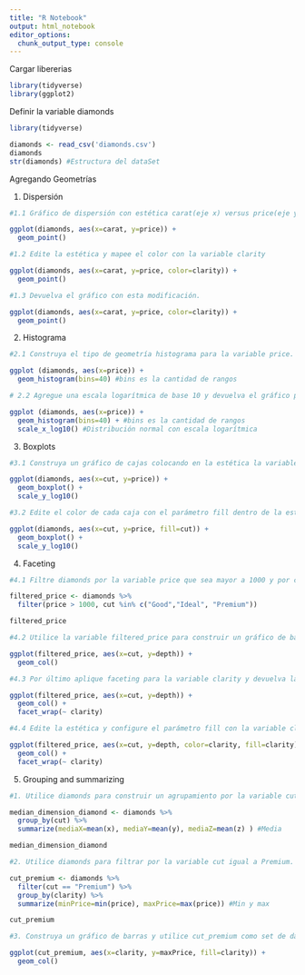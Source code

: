 ---
title: "R Notebook"
output: html_notebook
editor_options: 
  chunk_output_type: console
---

Cargar libererias

```{r}
library(tidyverse)
library(ggplot2)
```


Definir la variable diamonds

```{r}

library(tidyverse)

diamonds <- read_csv('diamonds.csv')
diamonds
str(diamonds) #Estructura del dataSet

```

Agregando Geometrías

1. Dispersión 

```{r}
#1.1 Gráfico de dispersión con estética carat(eje x) versus price(eje y)

ggplot(diamonds, aes(x=carat, y=price)) +
  geom_point()

#1.2 Edite la estética y mapee el color con la variable clarity

ggplot(diamonds, aes(x=carat, y=price, color=clarity)) +
  geom_point()

#1.3 Devuelva el gráfico con esta modificación.

ggplot(diamonds, aes(x=carat, y=price, color=clarity)) +
  geom_point()

```

2. Histograma

```{r}

#2.1 Construya el tipo de geometría histograma para la variable price. Configure el parámetro bins con el valor 40 y devuelva el gráfico.

ggplot (diamonds, aes(x=price)) +
  geom_histogram(bins=40) #bins es la cantidad de rangos 

# 2.2 Agregue una escala logarítmica de base 10 y devuelva el gráfico para ver la diferencia.

ggplot (diamonds, aes(x=price)) +
  geom_histogram(bins=40) + #bins es la cantidad de rangos
  scale_x_log10() #Distribución normal con escala logarítmica

```

3. Boxplots

```{r}

#3.1 Construya un gráfico de cajas colocando en la estética la variable cut (eje x) versus price (eje y). Agregue una escala logarítmica por defecto y por último devuelva el gráfico.

ggplot(diamonds, aes(x=cut, y=price)) +
  geom_boxplot() +
  scale_y_log10()

#3.2 Edite el color de cada caja con el parámetro fill dentro de la estética y asignando la variable cut. Por último devuelva el gráfico.

ggplot(diamonds, aes(x=cut, y=price, fill=cut)) +
  geom_boxplot() +
  scale_y_log10()

```

4. Faceting

```{r}
#4.1 Filtre diamonds por la variable price que sea mayor a 1000 y por cut que contenga las categorías Good, Ideal y Premium. Luego asigne el resultado a la variable filtered_price. Dado que cut debe tomar en cuenta tres categorías específicas puede hacer uso del pipe %in%.

filtered_price <- diamonds %>% 
  filter(price > 1000, cut %in% c("Good","Ideal", "Premium"))

filtered_price

#4.2 Utilice la variable filtered_price para construir un gráfico de barras, en la estética configure x = cut, y = depth.

ggplot(filtered_price, aes(x=cut, y=depth)) +
  geom_col()

#4.3 Por último aplique faceting para la variable clarity y devuelva la parcela de gráficos.

ggplot(filtered_price, aes(x=cut, y=depth)) +
  geom_col() +
  facet_wrap(~ clarity)

#4.4 Edite la estética y configure el parámetro fill con la variable clarity. Luego devuelva la parcela de gráficos con esta modificación

ggplot(filtered_price, aes(x=cut, y=depth, color=clarity, fill=clarity)) +
  geom_col() +
  facet_wrap(~ clarity)

```

5. Grouping and summarizing

```{r}

#1. Utilice diamonds para construir un agrupamiento por la variable cut, luego aplique summarize para encontrar la media de las variables x, y, z (los nombres de los valores sumarizados serán mediaX, mediaY, mediaZ, respectivamente). Asigne el resultado a la variable median_dimension_diamond, por último imprima la variable.

median_dimension_diamond <- diamonds %>%
  group_by(cut) %>%
  summarize(mediaX=mean(x), mediaY=mean(y), mediaZ=mean(z) ) #Media

median_dimension_diamond

#2. Utilice diamonds para filtrar por la variable cut igual a Premium. Luego agrupe por la variable clarity y utilice summarize para encontrar minimo y maximo de price (los nombres de los valores sumarizados serán minPrice y maxPrice, respectivamente). Asigne el resultado a la variable cut_premium e imprima el valor de la variable.

cut_premium <- diamonds %>%
  filter(cut == "Premium") %>%
  group_by(clarity) %>%
  summarize(minPrice=min(price), maxPrice=max(price)) #Min y max

cut_premium

#3. Construya un gráfico de barras y utilice cut_premium como set de datos, configure x=clarity, y=maxPrice y el color de relleno (fill) con la variable clarity. Por último devuelva el gráfico.

ggplot(cut_premium, aes(x=clarity, y=maxPrice, fill=clarity)) +
  geom_col()


```



